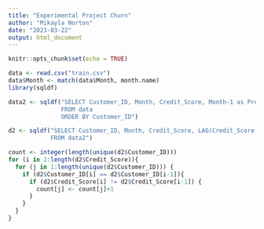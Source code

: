 ```yaml
---
title: "Experimental Project Churn"
author: "Mikayla Norton"
date: "2023-03-22"
output: html_document
---
```


```r
knitr::opts_chunk$set(echo = TRUE)
```

```r
data <- read.csv("train.csv")
data$Month <- match(data$Month, month.name)
library(sqldf)
```

```r
data2 <- sqldf("SELECT Customer_ID, Month, Credit_Score, Month-1 as PrevMonth
               FROM data
               ORDER BY Customer_ID")
```

```r
d2 <- sqldf("SELECT Customer_ID, Month, Credit_Score, LAG(Credit_Score, 1) OVER (ORDER BY Customer_ID) as Lagged_Score
            FROM data2")
```

```r
count <- integer(length(unique(d2$Customer_ID)))
for (i in 2:length(d2$Credit_Score)){
  for (j in 1:length(unique(d2$Customer_ID))) {
    if (d2$Customer_ID[i] == d2$Customer_ID[i-1]){
      if (d2$Credit_Score[i] != d2$Credit_Score[i-1]) {
        count[j] <- count[j]+1
      }
    }
  }
}
```

